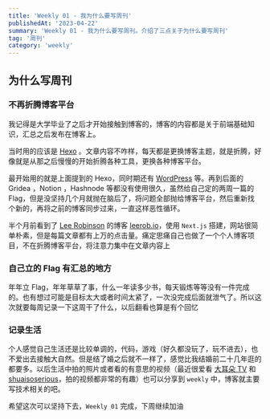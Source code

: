 ```yaml
---
title: 'Weekly 01 - 我为什么要写周刊'
publishedAt: '2023-04-22'
summary: 'Weekly 01 - 我为什么要写周刊。介绍了三点关于为什么要写周刊'
tag: '周刊'
category: 'weekly'
---
```


## 为什么写周刊

### 不再折腾博客平台

我记得是大学毕业了之后才开始接触到博客的，博客的内容都是关于前端基础知识，汇总之后发布在博客上。

当时用的应该是 [Hexo](https://hexo.io/zh-cn/) 。文章内容不咋样，每天都是更换博客主题，就是折腾，好像就是从那之后慢慢的开始折腾各种工具，更换各种博客平台。

最开始用的就是上面提到的 Hexo，同时期还有 [WordPress](https://wordpress.com/zh-cn/) 等。再到后面的 Gridea ，Notion ，Hashnode 等都没有使用很久，虽然给自己定的两周一篇的 Flag，但是没坚持几个月就抛在脑后了，将问题全部抛给博客平台，然后重新找个新的，再将之前的博客同步过来，一直这样恶性循环。

半个月前看到了 [Lee Robinson](https://twitter.com/leeerob) 的博客 [leerob.io](https://t.co/N0cVcoAEqk)，使用 `Next.js` 搭建，网站很简单朴素，但是每篇文章都有上万的点击量。痛定思痛自己也做了一个个人博客项目，不在折腾博客平台，将注意力集中在文章内容上

### 自己立的 Flag 有汇总的地方

年年立 Flag，年年草草了事，什么一年读多少书，每天锻炼等等没有一件完成的。也有想过可能是目标太大或者时间太紧了，一次没完成后面就泄气了。所以这次就要每周记录一下这周干了什么，以后翻看也算是有个回忆

### 记录生活

个人感觉自己生活还是比较单调的，代码，游戏（好久都没玩了，玩不进去），也不爱出去接触大自然。但是结了婚之后就不一样了，感觉比我结婚前二十几年逛的都要多。以后生活中拍的照片或者看的有意思的视频（最近很爱看 [大耳朵 TV](https://www.youtube.com/@BigEarsTV) 和 [shuaisoserious](https://www.youtube.com/@shuaisoserious)，拍的视频都非常的有趣）也可以分享到 `weekly` 中，博客就主要写技术相关的吧。

希望这次可以坚持下去，`Weekly 01` 完成，下周继续加油
